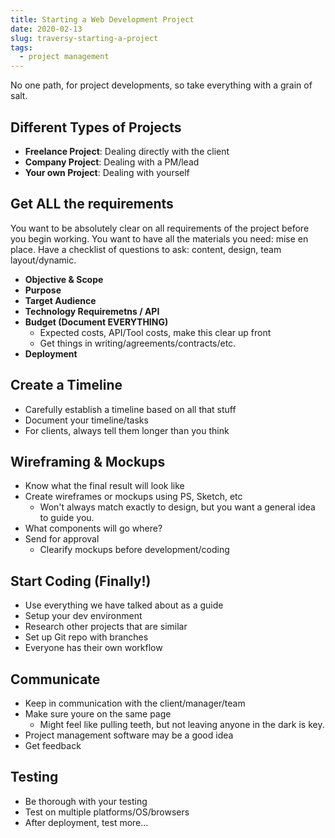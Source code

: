 ```yaml
---
title: Starting a Web Development Project 
date: 2020-02-13
slug: traversy-starting-a-project
tags:
  - project management
---
```


No one path, for project developments, so take everything with a grain of salt.

## Different Types of Projects 
- **Freelance Project**: Dealing directly with the client 
- **Company Project**: Dealing with a PM/lead
- **Your own Project**: Dealing with yourself 

## Get ALL the requirements 
You want to be absolutely clear on all requirements of the project before you begin working. You want to have all the materials you need: mise en place. Have a checklist of questions to ask: content, design, team layout/dynamic. 
- **Objective & Scope**
- **Purpose**
- **Target Audience**
- **Technology Requiremetns / API**
- **Budget (Document EVERYTHING)**
    - Expected costs, API/Tool costs, make this clear up front
    - Get things in writing/agreements/contracts/etc. 
- **Deployment**

## Create a Timeline 
- Carefully establish a timeline based on all that stuff 
- Document your timeline/tasks
- For clients, always tell them longer than you think 

## Wireframing & Mockups 
- Know what the final result will look like
- Create wireframes or mockups using PS, Sketch, etc 
    - Won't always match exactly to design, but you want a general idea to guide you.
- What components will go where?
- Send for approval
    - Clearify mockups before development/coding

## Start Coding (Finally!)
- Use everything we have talked about as a guide 
- Setup your dev environment 
- Research other projects that are similar
- Set up Git repo with branches 
- Everyone has their own workflow  

## Communicate 
- Keep in communication with the client/manager/team 
- Make sure youre on the same page 
    - Might feel like pulling teeth, but not leaving anyone in the dark is key.
- Project management software may be a good idea 
- Get feedback 
 
## Testing 
- Be thorough with your testing 
- Test on multiple platforms/OS/browsers
- After deployment, test more...




